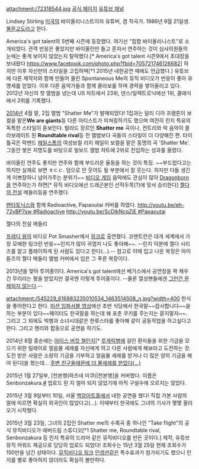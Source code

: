 attachment:/72318544.jpg
[http://lindseystirlingviolin.com/ 공식 페이지]
[http://www.youtube.com/user/lindseystomp 유튜브 채널]

Lindsey Stirling
[[미국]]의 바이올리니스트이자 유튜버, 겸 작곡가.  1986년 9월 21일생.  [[몰몬교]]도라고 한다.

America's got talent의 5번째 시즌에 등장했다.  여기선 "힙합 바이올리니스트"로 소개되었다.  관객 반응은 좋았지만 바이올린만 들고 혼자서 연주하는 것이 심사의원들의 눈에는 좋게 보이지 않았는지 탈락했다.[* America's got talent 시즌9에서 초대장을 보내왔다 https://www.facebook.com/photo.php?fbid=705721746126682]  하지만 이후 자신만의 스타일을 고집하며[*1 2015년 내한공연 때에도 언급했다.] 유튜브에 다른 제작자와 함께 만들어 올린 Spontaneous Me의 뮤직 비디오가 반응이 좋아 유명세를 얻었다. 이후 다른 음악가들과 함께 콜라보를 하며 경력을 쌓아올리고 있다.  2012년 자신의 첫 앨범을 냈는데 US 차트에서 23위, 댄스/일렉트로닉에선 1위, 클래식에서 2위를 기록했다.

[[2014년]] 4월 말, 2집 앨범 "Shatter Me"가 발매되었다!  1집과는 달리 디아 프램튼이 보컬을 맡은'''We are giants'''등 다른 아티스트가 피쳐링하기도 했으며 여전히 린지 특유의 독특한 스타일이 돋보인다. 발라드 장르인 '''Shatter me''' 곡이나, 컨트리와 락 음악이 콜라보레이트 된 '''Roundtable rival'''등  전 앨범보다 곡들의 스타일이 더 다양해진 편. 타이틀곡은 락밴드 [[헤일스톰]]의 여성보컬 리지 헤일이 보컬을 맡은 동명의 곡 'Shatter Me'. 그동안 쌓은 지명도를 바탕으로 빌보드 앨범 챠트에 2위로 진입하는 성과를 올렸다.

바이올린 연주도 좋지만 연주와 함께 부드러운 율동을 하는 것이 특징. ~~부드럽다고는 하지만 실제로 보면 ㅎㄷㄷ. 덤으로 안 웃어도 될 부분에서 잘 웃는다. 하지만 다들 생긴 게 이쁘장하니 넘어가주는 분위기~~
[[비디오 게임]] 음악에도 관심이 많아 [[Dragonborn]]을 연주하는가 하면[* 뮤직 비디오에선 드래곤본인 산적두목(?)에 맞서 승리한다] [[젤다의 전설]] 메들리등을 연주했다.

[[펜타토닉스]]와 함께 Radioactive, Papaoutai 커버를 하였다. [[http://youtu.be/eh-72yBP7sw #Radioactive]] [[http://youtu.be/ScDIkNcqZjE #Papaoutai]]

{{{#!html
<object width="560" height="315"><param name="movie" value="https://www.youtube.com/v/b3KUyPKbR7Q?version=3&amp;hl=en_US&amp;rel=0"></param><param name="allowFullScreen" value="true"></param><param name="allowscriptaccess" value="always"></param><embed src="https://www.youtube.com/v/b3KUyPKbR7Q?version=3&amp;hl=en_US&amp;rel=0" type="application/x-shockwave-flash" width="560" height="315" allowscriptaccess="always" allowfullscreen="true"></embed></object>
}}}
젤다의 전설 메들리

{{{#!html
<object width="560" height="315"><param name="movie" value="https://www.youtube.com/v/dXmMQJMFL_I?hl=en_US&amp;version=3&amp;rel=0"></param><param name="allowFullScreen" value="true"></param><param name="allowscriptaccess" value="always"></param><embed src="https://www.youtube.com/v/dXmMQJMFL_I?hl=en_US&amp;version=3&amp;rel=0" type="application/x-shockwave-flash" width="560" height="315" allowscriptaccess="always" allowfullscreen="true"></embed></object>
}}}
[[프레디 웡]]의 비디오 Pot Smasher에서 [[링크]]로 출연했다.  코멘트란은 대개 세계에서 가장 모에한 링크란 반응~~린지가 많이 귀엽지 나도 좋아해~~. --린지 덕분에 젤다 시리즈를 알고 플레이하게 된 사람도 있다고 한다(...).-- 참고로 이때 입고 나온 복장은 아이튠즈의 젤다 메들리 앨범 커버에서 입은 그 푸른 복장이다.

2013년을 맞아 투어중이다.  America's got talent에선 베가스에서 공연장을 꽉 채우긴 무리라는 평을 받았지만 결국엔 이렇게 투어중이다. --물론 열성팬들에겐 [[그런거 없다|그런건 문제되지 않는다]].--

attachment:/545229_616883235010534_1463514508_n.jpg?width=400
한식을 좋아한다고 한다.  [http://www.youtube.com/watch?feature=player_embedded&v=qDsfou6UfjU 미션 임파서블 영상]에선 초반 식당에서 한국말~~캄사합니다~~을 하는 부분이 있다~~웨이터도 한국말을 하는데 왜 포춘 쿠키를 주는지는 묻지말자~~. 그리고 그 외에도 빅뱅과 소녀시대같은 한류스타를 좋아해 같이 공동작업을 하고싶다고 한다. 그리고 헨리와 합동으로 공연을 하기도. 

2014년 8월 중순에는 [[아이스 버킷 챌린지]][* [[루게릭병]]에 걸린 환자들을 위한 기금을 모으기 위한 릴레이로 얼음물 세례를 자신에게 하고 다른 사람에게 해보라고 도전하는 것.  도전 받은 사람은 소량의 기금을 기부하고 얼음물 세례를 받거나 더 많은 양의 기금을 해야 된다]을 했는데... [https://www.youtube.com/watch?v=vzOlmKgDcSc 주변 친구들때문에 더 물세례를 받았다(...)]

2015년 1월 27일부, [천본앵(하츠네 미쿠)|천본앵]을 커버했다. 이름은 Senbonzakura.[https://www.youtube.com/watch?v=6-wEAeNcA_A #] 업로드 된 지 얼마 되지 않았기에 아직 구설수에 오르지는 않았다.

2015년 3월 9일부터 10일, 서울 [[백암아트홀]]에서 내한 공연을 했다! 직접 가본 사람의 말에 따르면 확실히 외국인이 많았다고(...). 이때부터 한국에도 그녀의 기사가 몇몇 올라오기 시작했다.

2015년 3월 23일, 그녀의 2집인 Shatter me의 수록곡 중 하나인 "Take flight"의 공식 뮤직비디오가 에버드림 스튜디오[*1 Shatter me, Roundtable rival, Senbonzakura 등 린지 특유의 드라마 같은 뮤직비디오를 만든 곳이다.] 제작, 유튜브 뮤직 어워드 제공으로 당당히 업로드 되었다! 조회수는 15년 3월 25일 현재 조회수가 150만을 넘긴 상태이다. [https://www.youtube.com/watch?v=QAD0BtEv6-Q 뮤직비디오 링크] [[인셉션]]같은 특수효과가 첨가되기도 했으니 린지를 별로 좋아하지 않더라도 확실히 볼만하다.
